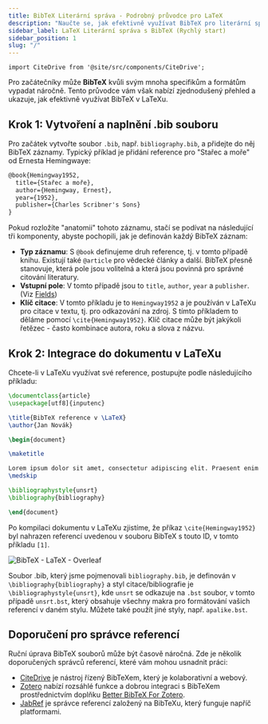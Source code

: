 ```yaml
---
title: BibTeX Literární správa - Podrobný průvodce pro LaTeX
description: "Naučte se, jak efektivně využívat BibTeX pro literární správu v LaTeXu, od vytváření souboru .bib až po jeho integraci do vašeho dokumentu v LaTeXu."
sidebar_label: LaTeX Literární správa s BibTeX (Rychlý start)
sidebar_position: 1
slug: "/"
---
```


```mdx-code-block
import CiteDrive from '@site/src/components/CiteDrive';
```

Pro začátečníky může **BibTeX** kvůli svým mnoha specifikům a formátům vypadat náročně. Tento průvodce vám však nabízí zjednodušený přehled a ukazuje, jak efektivně využívat BibTeX v LaTeXu.

<CiteDrive/>

## Krok 1: Vytvoření a naplnění .bib souboru

Pro začátek vytvořte soubor `.bib`, např. `bibliography.bib`, a přidejte do něj BibTeX záznamy. Typický příklad je přidání reference pro "Stařec a moře" od Ernesta Hemingwaye:

```latex
@book{Hemingway1952,
  title={Stařec a moře},
  author={Hemingway, Ernest},
  year={1952},
  publisher={Charles Scribner's Sons}
}
```

Pokud rozložíte "anatomii" tohoto záznamu, stačí se podívat na následující tři komponenty, abyste pochopili, jak je definován každý BibTeX záznam:

- **Typ záznamu**: S `@book` definujeme druh reference, tj. v tomto případě knihu. Existují také `@article` pro vědecké články a další. BibTeX přesně stanovuje, která pole jsou volitelná a která jsou povinná pro správné citování literatury.
- **Vstupní pole**: V tomto případě jsou to `title`, `author`, `year` a `publisher`. (Viz [Fields](/fields))
- **Klíč citace**: V tomto příkladu je to `Hemingway1952` a je používán v LaTeXu pro citace v textu, tj. pro odkazování na zdroj. S tímto příkladem to děláme pomocí `\cite{Hemingway1952}`. Klíč citace může být jakýkoli řetězec - často kombinace autora, roku a slova z názvu.

## Krok 2: Integrace do dokumentu v LaTeXu

Chcete-li v LaTeXu využívat své reference, postupujte podle následujícího příkladu:

```latex
\documentclass{article}
\usepackage[utf8]{inputenc}

\title{BibTeX reference v \LaTeX}
\author{Jan Novák}

\begin{document}

\maketitle

Lorem ipsum dolor sit amet, consectetur adipiscing elit. Praesent enim urna, dapibus et bibendum vel, consectetur et turpis. Cras a molestie nulla. \cite{Hemingway1952}
\medskip

\bibliographystyle{unsrt}
\bibliography{bibliography}

\end{document}
```

Po kompilaci dokumentu v LaTeXu zjistíme, že příkaz `\cite{Hemingway1952}` byl nahrazen referencí uvedenou v souboru BibTeX s touto ID, v tomto příkladu `[1]`.

![BibTeX - LaTeX - Overleaf](@site/static/img/tutorial/LaTeX_Overleaf_BibTeX-Example.png)

Soubor .bib, který jsme pojmenovali `bibliography.bib`, je definován v `\bibliography{bibliography}` a styl citace/bibliografie je `\bibliographystyle{unsrt}`, kde `unsrt` se odkazuje na `.bst` soubor, v tomto případě `unsrt.bst`, který obsahuje všechny makra pro formátování vašich referencí v daném stylu. Můžete také použít jiné styly, např. `apalike.bst`.

## Doporučení pro správce referencí

Ruční úprava BibTeX souborů může být časově náročná. Zde je několik doporučených správců referencí, které vám mohou usnadnit práci:

- [CiteDrive](https://www.citedrive.com/) je nástroj řízený BibTeXem, který je kolaborativní a webový.
- [Zotero](https://www.zotero.org/) nabízí rozsáhlé funkce a dobrou integraci s BibTeXem prostřednictvím doplňku [Better BibTeX For Zotero](https://retorque.re/zotero-better-bibtex/).
- [JabRef](https://www.jabref.org/) je správce referencí založený na BibTeXu, který funguje napříč platformami.